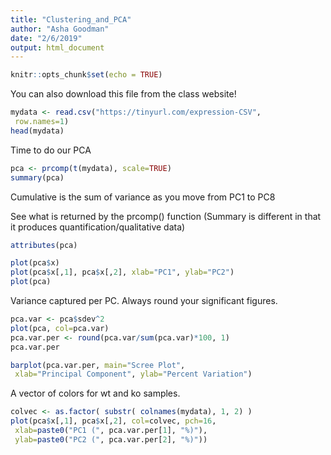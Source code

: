 ```yaml
---
title: "Clustering_and_PCA"
author: "Asha Goodman"
date: "2/6/2019"
output: html_document
---
```


```r
knitr::opts_chunk$set(echo = TRUE)
```

You can also download this file from the class website!
```r
mydata <- read.csv("https://tinyurl.com/expression-CSV",
 row.names=1)
head(mydata)
```

Time to do our PCA
```r
pca <- prcomp(t(mydata), scale=TRUE)
summary(pca)
```
Cumulative is the sum of variance as you move from PC1 to PC8

See what is returned by the prcomp() function
(Summary is different in that it produces quantification/qualitative data)
```r
attributes(pca)
```
```r
plot(pca$x)
plot(pca$x[,1], pca$x[,2], xlab="PC1", ylab="PC2") 
plot(pca)
```
Variance captured per PC. Always round your significant figures.
```r
pca.var <- pca$sdev^2
plot(pca, col=pca.var)
pca.var.per <- round(pca.var/sum(pca.var)*100, 1) 
pca.var.per
```
```r
barplot(pca.var.per, main="Scree Plot",
 xlab="Principal Component", ylab="Percent Variation")
```
A vector of colors for wt and ko samples.
```r
colvec <- as.factor( substr( colnames(mydata), 1, 2) )
plot(pca$x[,1], pca$x[,2], col=colvec, pch=16,
 xlab=paste0("PC1 (", pca.var.per[1], "%)"),
 ylab=paste0("PC2 (", pca.var.per[2], "%)")) 
```






